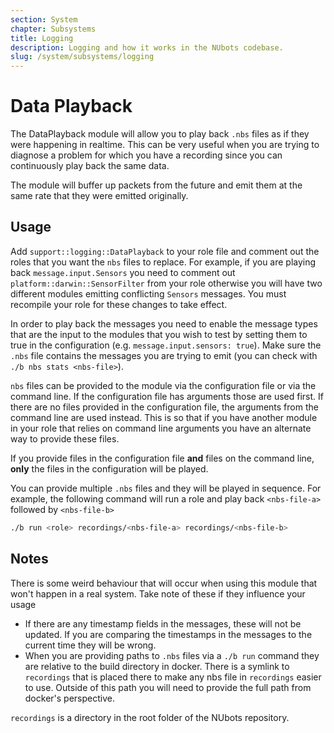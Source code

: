 ```yaml
---
section: System
chapter: Subsystems
title: Logging
description: Logging and how it works in the NUbots codebase.
slug: /system/subsystems/logging
---
```


# Data Playback

The DataPlayback module will allow you to play back `.nbs` files as if they were happening in realtime. This can be very useful when you are trying to diagnose a problem for which you have a recording since you can continuously play back the same data.

The module will buffer up packets from the future and emit them at the same rate that they were emitted originally.

## Usage

Add `support::logging::DataPlayback` to your role file and comment out the roles that you want the `nbs` files to replace. For example, if you are playing back `message.input.Sensors` you need to comment out `platform::darwin::SensorFilter` from your role otherwise you will have two different modules emitting conflicting `Sensors` messages. You must recompile your role for these changes to take effect.

In order to play back the messages you need to enable the message types that are the input to the modules that you wish to test by setting them to true in the configuration (e.g. `message.input.sensors: true`). Make sure the `.nbs` file contains the messages you are trying to emit (you can check with `./b nbs stats <nbs-file>`).

`nbs` files can be provided to the module via the configuration file or via the command line. If the configuration file has arguments those are used first. If there are no files provided in the configuration file, the arguments from the command line are used instead. This is so that if you have another module in your role that relies on command line arguments you have an alternate way to provide these files.

<Alert info="note">

If you provide files in the configuration file **and** files on the command line, **only** the files in the configuration will be played.

</Alert>

You can provide multiple `.nbs` files and they will be played in sequence. For example, the following command will run a role and play back `<nbs-file-a>` followed by `<nbs-file-b>`

```sh
./b run <role> recordings/<nbs-file-a> recordings/<nbs-file-b>
```

## Notes

There is some weird behaviour that will occur when using this module that won't happen in a real system. Take note of these if they influence your usage

- If there are any timestamp fields in the messages, these will not be updated. If you are comparing the timestamps in the messages to the current time they will be wrong.
- When you are providing paths to `.nbs` files via a `./b run` command they are relative to the build directory in docker. There is a symlink to `recordings` that is placed there to make any nbs file in `recordings` easier to use. Outside of this path you will need to provide the full path from docker's perspective.

<Alert info="note">

`recordings` is a directory in the root folder of the NUbots repository.

</Alert>
